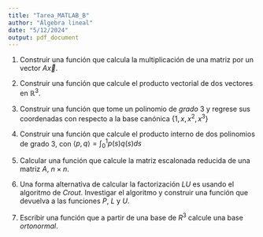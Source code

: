 ```yaml
---
title: "Tarea_MATLAB_B"
author: "Álgebra lineal"
date: "5/12/2024"
output: pdf_document
---
```


@. Construir una función que calcula la multiplicación de una matriz por un vector $A\vec{x}$.

@. Construir una función que calcule el producto vectorial de dos vectores en $\mathbb{R}^3$.

@. Construir una función que tome un polinomio de _grado_ $3$ y regrese sus coordenadas con respecto a la base canónica $\{1,x,x^2,x^3\}$

@. Construir una función que calcule el producto interno de dos polinomios de  grado $3$, con $\langle p,q \rangle = \int_{0}^1 p(s)q(s)ds$

@. Calcular una función que calcule la matriz escalonada reducida de una matriz $A$, $n\times n$.

@. Una forma alternativa de calcular la factorización $LU$ es usando el algoritmo de _Crout_. Investigar el algoritmo y construir una función que devuelva a las funciones $P$, $L$ y $U$.

@. Escribir una función que a partir de una base de $R^{3}$ calcule una base _ortonormal_.
 